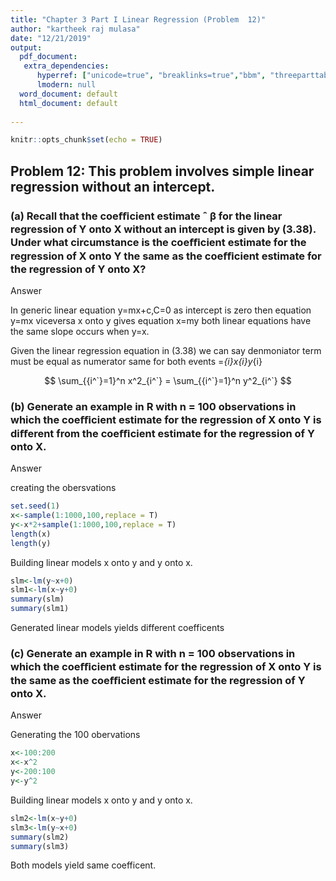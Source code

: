 ```yaml
---
title: "Chapter 3 Part I Linear Regression (Problem  12)"
author: "kartheek raj mulasa"
date: "12/21/2019"
output:
  pdf_document: 
   extra_dependencies:
      hyperref: ["unicode=true", "breaklinks=true","bbm", "threeparttable"]
      lmodern: null
  word_document: default
  html_document: default
  
---
```


```r
knitr::opts_chunk$set(echo = TRUE)


```

## Problem 12: This problem involves simple linear regression without an intercept.

### (a) Recall that the coeﬃcient estimate ˆ β for the linear regression of Y onto X without an intercept is given by (3.38). Under what circumstance is the coeﬃcient estimate for the regression of X onto Y the same as the coeﬃcient estimate for the regression of Y onto X? 

Answer

In generic linear equation y=mx+c,C=0 as intercept is zero then equation y=mx viceversa x onto y gives equation x=my both linear equations have the same slope occurs when y=x.

Given the linear regression equation in (3.38) we can say denmoniator term must be equal as numerator same for both events \beta=\sum_{i}_x_{i}y_{i}

$$ 
\sum_{{i^`}=1}^n x^2_{i^`} = \sum_{{i^`}=1}^n y^2_{i^`}
$$

### (b) Generate an example in R with n = 100 observations in which the coeﬃcient estimate for the regression of X onto Y is diﬀerent from the coeﬃcient estimate for the regression of Y onto X.

Answer 

creating the obersvations
```r
set.seed(1)
x<-sample(1:1000,100,replace = T)
y<-x*2+sample(1:1000,100,replace = T)
length(x)
length(y)
```
Building linear models x onto y and y onto x.
```r
slm<-lm(y~x+0)
slm1<-lm(x~y+0)
summary(slm)
summary(slm1)
```
Generated linear models yields different coefficents

### (c) Generate an example in R with n = 100 observations in which the coeﬃcient estimate for the regression of X onto Y is the same as the coeﬃcient estimate for the regression of Y onto X. 

Answer 

Generating the 100 obervations
```r

x<-100:200
x<-x^2
y<-200:100
y<-y^2
```
Building linear models x onto y and y onto x.
```r
slm2<-lm(x~y+0)
slm3<-lm(y~x+0)
summary(slm2)
summary(slm3)
```
Both models yield same coefficent.